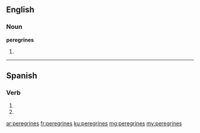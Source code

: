 ==English==

===Noun===
'''peregrines'''

# {{plural of|peregrine}}

----

==Spanish==
 
===Verb===
{{es-verb-form|peregrinar}}
 
# {{es-verb form of|ending=ar|mood=imperative|sense=negative|pers=2|formal=no|number=singular|peregrinar}}
# {{es-verb form of|ending=ar|mood=subjunctive|tense=present|pers=2|formal=no|number=singular|peregrinar}}

[[ar:peregrines]]
[[fr:peregrines]]
[[ku:peregrines]]
[[mg:peregrines]]
[[my:peregrines]]